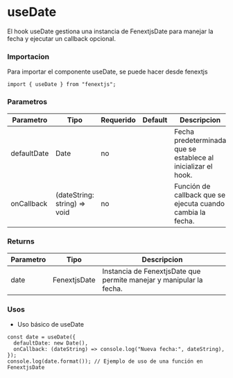 # useDate

El hook useDate gestiona una instancia de FenextjsDate para manejar la fecha y ejecutar un callback opcional.

### Importacion

Para importar el componente useDate, se puede hacer desde fenextjs

```tsx copy
import { useDate } from "fenextjs";
```

### Parametros

| Parametro   | Tipo                          | Requerido | Default | Descripcion                                                   |
| ----------- | ----------------------------- | --------- | ------- | ------------------------------------------------------------- |
| defaultDate | Date                          | no        |         | Fecha predeterminada que se establece al inicializar el hook. |
| onCallback  | (dateString: string) =\> void | no        |         | Función de callback que se ejecuta cuando cambia la fecha.    |

### Returns

| Parametro | Tipo         | Descripcion                                                         |
| --------- | ------------ | ------------------------------------------------------------------- |
| date      | FenextjsDate | Instancia de FenextjsDate que permite manejar y manipular la fecha. |

### Usos

- Uso básico de useDate

```tsx copy
const date = useDate({
  defaultDate: new Date(),
  onCallback: (dateString) => console.log("Nueva fecha:", dateString),
});
console.log(date.format()); // Ejemplo de uso de una función en FenextjsDate
```
